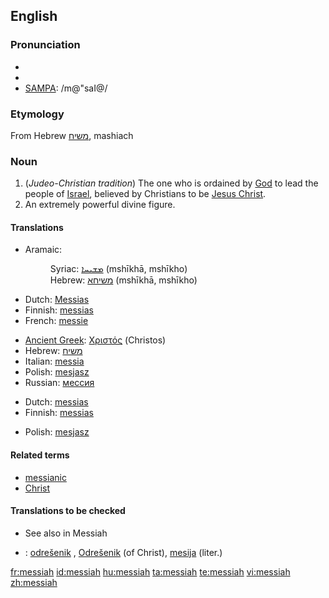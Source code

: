 {{see|Messiah}}
==English==

===Pronunciation===
* {{enPR|mə-sī'ə}}
* {{IPA|/məˈsaɪ.ə/}}
* [[w:SAMPA|SAMPA]]: /m@"saI@/

===Etymology===
From Hebrew [[משיח]], mashiach

===Noun===
{{en-noun}}

# (''Judeo-Christian tradition'')  The one who is ordained by [[God]] to lead the people of [[Israel]], believed by Christians to be [[Jesus Christ]].
# An extremely powerful divine figure.

====Translations====
{{trans-top|ordained to lead the people of Israel}}
* Aramaic:
*: Syriac: [[ܡܫܝܚܐ]] (mshīkhā, mshīkho) {{m}}
*: Hebrew: [[משיחא]] (mshīkhā, mshīkho) {{m}}
* Dutch: [[Messias]] {{m}}
* Finnish: [[messias]]
* French: [[messie]] {{m}}
{{trans-mid}}
* [[Ancient Greek]]: [[Χριστός]] (Christos) {{m}}
* Hebrew: [[משיח]] {{romanization of Hebrew|mashíakh}} {{m}}
* Italian: [[messia]] {{m}}
* Polish: [[mesjasz]] {{m}}
* Russian: [[мессия]] {{m}}
{{trans-bottom}}

{{trans-top|an extremely powerful divine figure}}
* Dutch: [[messias]] {{m}}
* Finnish: [[messias]]
{{trans-mid}}
* Polish: [[mesjasz]] {{m}}
{{trans-bottom}}

====Related terms====
* [[messianic]]
* [[Christ]]

====Translations to be checked====
* See also in Messiah
{{checktrans}}
* {{ttbc|Slovene}}: [[odrešenik]] {{m}}, [[Odrešenik]] {{m}} (of Christ), [[mesija]] {{m}} (liter.)

[[fr:messiah]]
[[id:messiah]]
[[hu:messiah]]
[[ta:messiah]]
[[te:messiah]]
[[vi:messiah]]
[[zh:messiah]]